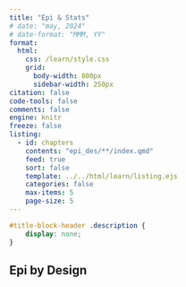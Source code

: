 ```yaml
---
title: "Epi & Stats"
# date: "may, 2024"
# date-format: "MMM, YY"
format:
  html:
    css: /learn/style.css
    grid:
      body-width: 800px
      sidebar-width: 250px
citation: false
code-tools: false
comments: false
engine: knitr
freeze: false
listing:
  - id: chapters
    contents: "epi_des/**/index.qmd"
    feed: true
    sort: false
    template: ../../html/learn/listing.ejs
    categories: false
    max-items: 5
    page-size: 5
---
```


```css
#title-block-header .description {
    display: none;
}
```


## Epi by Design

::: {#chapters}
:::
